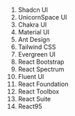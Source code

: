 # 



1. Shadcn UI
2. UnicornSpace UI
3. Chakra UI
4. Material UI
5. Ant Design
6. Tailwind CSS
7. Evergreen UI
8. React Bootstrap
9. React Spectrum
10. Fluent UI
11. React Foundation
12. React Toolbox
13. React Suite
14. React95
